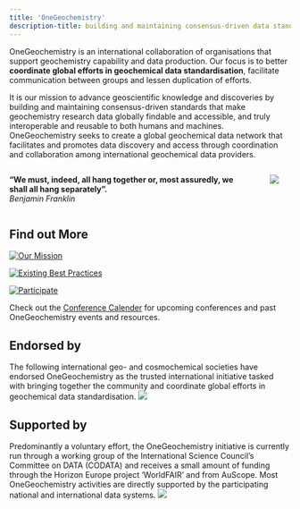 ```yaml
---
title: 'OneGeochemistry'
description-title: building and maintaining consensus-driven data standards for geochemistry
---
```


OneGeochemistry is an international collaboration of organisations that support geochemistry capability and data production. Our focus is to better **coordinate global efforts in geochemical data standardisation**, facilitate communication between groups and lessen duplication of efforts.

It is our mission to advance geoscientific knowledge and discoveries by building and maintaining consensus-driven standards that make geochemistry research data globally findable and accessible, and truly interoperable and reusable to both humans and machines.
OneGeochemistry seeks to create a global geochemical data network that facilitates and promotes data discovery and access through coordination and collaboration among international geochemical data providers.

<!---:::: {.columns}
::: {.column width="20%"}
![](images/earth-rise.png)
:::
::: {.column width="5%"}
:::
::: {.column width="75%"}
OneGeochemistry is an international collaboration between multiple national and international organisations that support geochemistry capability and data production. Our focus is to better coordinate global efforts in geochemical data standardisation, facilitate communication between groups and lessen duplication of efforts.

It is our mission to advance geoscientific knowledge and discoveries by building and maintaining consensus-driven standards that make geochemistry research data globally findable and accessible, and truly interoperable and reusable to both humans and machines.
OneGeochemistry seeks to create a global geochemical data network that facilitates and promotes data discovery and access through coordination and collaboration among international geochemical data providers.
:::
::::--->


:::: {.columns}
::: {.column width="90%"}
**“We must, indeed, all hang together or, most assuredly, we shall all hang separately”.**\
*Benjamin Franklin*
:::
::: {.column width="2%"}
:::
::: {.column width="8%"}
![](images/benjamin-franklin.png)
:::
::::

<!-- > <font size="5">**“We must, indeed, all hang together or, most assuredly, we shall all hang separately”.**</font>\
> *Benjamin Franklin* -->

<!-- <font size="5">OneGeochemistry seeks to create a global geochemical data network that facilitates and promotes discovery and access of geochemical data through coordination and collaboration among international geochemical data providers.</font> -->



## Find out More {#sec-test}

::: {layout=[40,-10,40,-10,40]}

[![<font size="4"> Our Mission </font>](images/logo.png)](our_mission.qmd)

[![<font size="4"> Existing Best Practices </font>](images/best-practice2.jpg)](best_practices.qmd)

[![<font size="4"> Participate</font>](images/help.png)](participate.qmd)
:::

Check out the [Conference Calender](https://onegeochemistry.github.io/participate.html#sec-calendar) for upcoming conferences and past OneGeochemistry events and resources.

## Endorsed by
The following international geo- and cosmochemical societies have endorsed OneGeochemistry as the trusted international initiative tasked with bringing together the community and coordinate global efforts in geochemical data standardisation.
<!--Their endorsement will help disseminate the goals and activities of OneGeochemistry to a broad membership throughout the geochemical sub-disciplines, and increase participation in the initiative. Additional national and/or sub-disciplinary societies will be contacted in the future and the OneGeochemistry board invites suggestions and recommendations from the community.-->
![](images/endorsers.png)

## Supported by
Predominantly a voluntary effort, the OneGeochemistry initiative is currently run through a working group of the International Science Council’s Committee on DATA (CODATA) and receives a small amount of funding through the Horizon Europe project 'WorldFAIR' and from AuScope. Most OneGeochemistry activities are directly supported by the participating national and international data systems.
![](images/supporters_v2.png)
